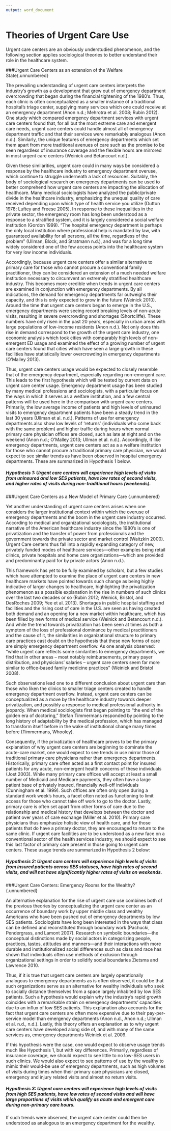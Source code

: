 ```yaml
---
output: word_document
---
```

# Theories of Urgent Care Use {.unnumbered}
\onehalfspacing

Urgent care centers are an obviously understudied phenomenon, and the following section applies sociological theories to better understand their role in the healthcare system. 

###Urgent Care Centers as an extension of the Welfare State{.unnumbered}

The prevailing understanding of urgent care centers interprets the industry’s growth as a development that grew out of emergency department overcrowding that began during the financial tightening of the 1980’s. Thus, each clinic is often conceptualized as a smaller instance of a traditional hospital’s triage center, supplying many services which one could receive at an emergency department (Anon n.d.; Mehrotra et al. 2008; Rubin 2012). One study which compared emergency department services with urgent care centers found that, for all but the most extreme care and emergent care needs, urgent care centers could handle almost all of emergency department traffic and that their services were remarkably analogous (Anon n.d.). Similarly, the unique features of emergency departments which set them apart from more traditional avenues of care such as the promise to be seen regardless of insurance coverage and the flexible hours are mirrored in most urgent care centers (Weinick and Betancourt n.d.). 

Given these similarities, urgent care could in many ways be considered a response by the healthcare industry to emergency department overuse, which continue to struggle underneath a lack of resources. Suitably, the body of sociological research on emergency departments can be used to better comprehend how urgent care centers are impacting the allocation of healthcare. Many medical sociologists have analyzed the public/private divide in the healthcare industry, emphasizing the unequal quality of care received depending upon which type of health service you utilize (Dutton 1978; Luftey and Freese 2005). In response to these inequalities in the private sector, the emergency room has long been understood as a response to a stratified system, and it is largely considered a social welfare institution (Gordon 1999). “The hospital emergency department is perhaps the only local institution where professional help is mandated by law, with guaranteed availability for all persons, all the time, regardless of the problem” (Ullman, Block, and Stratmann n.d.), and was for a long time widely considered one of the few access points into the healthcare system for very low income individuals. 

Accordingly, because urgent care centers offer a similar alternative to primary care for those who cannot procure a conventional family practitioner, they can be considered an extension of a much needed welfare institution necessary to circumvent an extremely stratified healthcare industry. This becomes more credible when trends in urgent care centers are examined in conjunction with emergency departments. By all indications, the demand for emergency departments far outweighs their capacity, and this is only expected to grow in the future (Weinick 2010). Around the time that urgent care centers began to emerge in the U.S., emergency departments were seeing record breaking levels of non-acute visits, resulting in severe overcrowding and shortages (Shortcliffe). These numbers have only risen in the past 20 years, especially in urban areas with large populations of low-income residents (Anon n.d.). Not only does this rise in demand correspond to the growth of the urgent care industry, one economic analysis which took cities with comparably high levels of non-emergent ED usage and examined the effect of a growing number of urgent care centers found that cities which have seen a large growth in these facilities have statistically lower overcrowding in emergency departments (O’Malley 2013). 

Thus, urgent care centers usage would be expected to closely resemble that of the emergency department, especially regarding non-emergent care. This leads to the first hypothesis which will be tested by current data on urgent care center usage. Emergency department usage has been studied by many medical professions and sociologists, with a particular focus on the ways in which it serves as a welfare institution, and a few central patterns will be used here in the comparison with urgent care centers. Primarily, the low average income of patients and high levels of uninsured visits to emergency department patients have been a steady trend in the last 30 years (Ullman et al. n.d.). Patterns of use for emergency departments also show low levels of ‘returns’ (individuals who come back with the same problem) and higher traffic during hours when normal primary care physician offices are closed, such as late at night and on the weekend (Anon n.d.; O’Malley 2013; Ullman et al. n.d.). Accordingly, if like emergency departments, urgent care centers act as a a welfare institution for those who cannot procure a traditional primary care physician, we would expect to see similar trends as have been observed in hospital emergency departments. These are summarized in Hypothesis 1 below. 

##### Hypothesis 1:  Urgent care centers will experience high levels of visits from uninsured and low SES patients, have low rates of second visits, and higher rates of visits during non-traditional hours (weekends). 

###Urgent Care Centers as a New Model of Primary Care {.unnumbered}

Yet another understanding of urgent care centers arises when one considers the larger institutional context within which the overuse of emergency departments and the boom in the urgent care industry occurred. According to medical and organizational sociologists, the institutional narrative of the American healthcare industry since the 1980’s is one of privatization and the transfer of power from professionals and the government towards the private sector and market control (Waitzkin 2000). Urgent Care centers thus fall into a rapidly expanding category of new, privately funded modes of healthcare services—other examples being retail clinics, private hospitals and home care organizations—which are provided and predominantly paid for by private actors (Anon n.d.).

This framework has yet to be fully examined by scholars, but a few studies which have attempted to examine the place of urgent care centers in new healthcare markets have pointed towards such change as being highly indicative of larger changes to healthcare, highlighting the privatization phenomenon as a possible explanation in the rise in numbers of such clinics over the last two decades or so (Rubin 2012; Weinick, Bristol, and DesRoches 2009; Yee et al. 2013). Shortages in public hospital staffing and facilities and the rising cost of care in the U.S. are seen as having created both demand and an opening for a new market within healthcare, which has been filled by new forms of medical service (Weinick and Betancourt n.d.).  And while the trend towards privatization has been seen at times as both a symptom of the loss of professional dominance by medical practitioners and the cause of it, the similarities in organizational structure to primary care practices cast doubt on the hypothesis that these new forms of care are simply emergency department overflow. As one analysis observed: “while urgent care reflects some similarities to emergency departments, we find that in other areas – most notably reimbursements, primary payer distribution, and physicians' salaries – urgent care centers seem far more similar to office-based family medicine practices” (Weinick and Bristol 2008).

Such observations lead one to a different conclusion about urgent care than those who liken the clinics to smaller triage centers created to handle emergency department overflow. Instead, urgent care centers can be conceptualized as a move by the healthcare industry towards deeper privatization, and possibly a response to medical professional authority in jeopardy. When medical sociologists first began pointing to “the end of the golden era of doctoring,” Stefan Timmermans responded by pointing to the long history of adaptability by the medical profession, which has managed to transform itself before in the wake of institutional change many times before (Timmermans, Whooley). 

Consequently, if the privatization of healthcare proves to be the primary explanation of why urgent care centers are beginning to dominate the acute-care market, one would expect to see trends in use mirror those of traditional primary care physicians rather than emergency departments. Historically, primary care often acted as a first contact point for insured patients for any acute, non-emergent health concerns of these individuals (Jost 2003). While many primary care offices will accept at least a small number of Medicaid and Medicare payments, they often have a large patient base of privately insured, financially well-off individuals (Cunningham et al. 1999). Such offices are often only open during a standard work week’s hours, a facet often noted as functioning to limit access for those who cannot take off work to go to the doctor. Lastly, primary care is often set apart from other forms of care due to the relationship and medical history that develops between the doctor and patient over years of care exchange (Miller et al. 2010). Primary care physicians thus emphasize holistic view of health care, and for those patients that do have a primary doctor, they are encouraged to return to the same clinic. If urgent care facilities are to be understood as a new face on a conventional sector of the health services industry, we should expect to see this last factor of primary care present in those going to urgent care centers. These usage trends are summarized in Hypothesis 2 below:

##### Hypothesis 2:  Urgent care centers will experience high levels of visits from insured patients across SES statuses, have high rates of second visits, and will not have significantly higher rates of visits on weekends.

###Urgent Care Centers: Emergency Rooms for the Wealthy?{.unnumbered}

An alternative explanation for the rise of urgent care use combines both of the previous theories by conceptualizing the urgent care center as an occurrence of boundary work by upper middle class and wealthy Americans who have been pushed out of emergency departments by low SES patients. Sociologists have long been interested in the ways that class can be defined and reconstituted through boundary work (Pachucki, Pendergrass, and Lamont 2007).  Research on symbolic boundaries—the conceptual distinctions made by social actors in categorizing people, practices, tastes, attitudes and manners—and their interactions with more durable and institutionalized social differences such as class and race has shown that individuals often use methods of exclusion through organizational settings in order to solidify social boundaries Zietsma and Lawrence 2010.
	
Thus, if it is true that urgent care centers are largely operationally analogous to emergency departments as is often observed, it could be that such organizations serve as an alternative for wealthy individuals who seek to socially distance themselves from a space largely inhabited by low SES patients. Such a hypothesis would explain why the industry’s rapid growth coincides with a remarkable strain on emergency departments’ capacities due to an influx of low SES patients. This explanation also accounts for the fact that urgent care centers are often more expensive due to their pay-per-service model than emergency departments (Anon n.d., Anon n.d.; Ullman et al. n.d., n.d.). Lastly, this theory offers an explanation as to why urgent care centers have developed along side of, and with many of the same services as, emergency departments Weinick et al. 2009.

If this hypothesis were the case, one would expect to observe usage trends much like Hypothesis 1, but with key differences. Primarily, regardless of insurance coverage, we should expect to see little to no low-SES users in such clinics. We would also expect to see patterns of use by the wealthy to mimic their would-be use of emergency departments, such as high volumes of visits during times when their primary care physicians are closed, emergency and injury related visits and almost no return visits. 

##### Hypothesis 3:  Urgent care centers will experience high levels of visits from high SES patients, have low rates of second visits and will have large proportions of visits which qualify as acute and emergent care during non-primary care hours.


If such trends were observed, the urgent care center could then be understood as analogous to an emergency department for the wealthy. 
